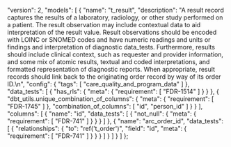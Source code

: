   "version": 2,
  "models": [
    {
      "name": "t_result",
      "description": "A result record captures the results of a laboratory, radiology, or other study performed on a patient. The result observation may include contextual data to aid interpretation of the result value.  Result observations should be encoded with LOINC or SNOMED codes and have numeric readings and units or findings and interpretation of diagnostic data_tests.  Furthermore, results should include clinical context, such as requester and provider information, and some mix of atomic results, textual and coded interpretations, and formatted representation of diagnostic reports.  When appropriate, result records should link back to the originating order record by way of its order ID.\n",
      "config": {
        "tags": [
          "care_quality_and_program_data"
        ]
      },
      "data_tests": [
        {
          "has_rls": {
            "meta": {
              "requirement": [
                "FDR-1514"
              ]
            }
          }
        },
        {
          "dbt_utils.unique_combination_of_columns": {
            "meta": {
              "requirement": [
                "FDR-1745"
              ]
            },
            "combination_of_columns": [
              "id",
              "person_id"
            ]
          }
        }
      ],
      "columns": [
        {
          "name": "id",
          "data_tests": [
            {
              "not_null": {
                "meta": {
                  "requirement": [
                    "FDR-741"
                  ]
                }
              }
            }
          ]
        },
        {
          "name": "arc_order_id",
          "data_tests": [
            {
              "relationships": {
                "to": "ref('t_order')",
                "field": "id",
                "meta": {
                  "requirement": [
                    "FDR-741"
                  ]
                }
              }
            }
          ]
        }
      ]
    }
  ]
};
